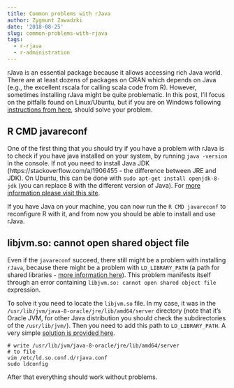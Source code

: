 ```yaml
---
title: Common problems with rJava
author: Zygmunt Zawadzki
date: '2018-08-25'
slug: common-problems-with-rjava
tags:
  - r-rjava
  - r-administration
---
```


rJava is an essential package because it allows accessing rich Java world. There are at least dozens of packages on CRAN which depends on Java (e.g., the excellent rscala for calling scala code from R). However, sometimes installing rJava might be quite problematic. In this post, I'll focus on the pitfalls found on Linux/Ubuntu, but if you are on Windows following [instructions from here](https://stackoverflow.com/a/37740631), should solve your problem.

## R CMD javareconf

One of the first thing that you should try if you have a problem with rJava is to check if you have java installed on your system, by running `java -version` in the console. If not you need to install Java JDK (https://stackoverflow.com/a/1906455 - the difference between JRE and JDK). On Ubuntu, this can be done with `sudo apt-get install openjdk-8-jdk` (you can replace 8 with the different version of Java). For [more information please visit this site](https://www.digitalocean.com/community/tutorials/how-to-install-java-with-apt-get-on-ubuntu-16-04).

If you have Java on your machine, you can now run the `R CMD javareconf` to reconfigure R with it, and from now you should be able to install and use rJava.

## libjvm.so: cannot open shared object file

Even if the `javareconf` succeed, there still might be a problem with installing `rJava`, because there might be a problem with `LD_LIBRARY_PATH` (a path for shared libraries - [more information here](http://tldp.org/HOWTO/Program-Library-HOWTO/shared-libraries.html)). This problem manifests itself through an error containing `libjvm.so: cannot open shared object file` expression.

To solve it you need to locate the `libjvm.so` file. In my case, it was in the `/usr/lib/jvm/java-8-oracle/jre/lib/amd64/server` directory  (note that it's Oracle JVM, for other Java distribution you should check the subdirectories of the `/usr/lib/jvm/`). Then you need to add this path to `LD_LIBRARY_PATH`. A very simple [solution is provided here](https://serverfault.com/a/201710).

```
# write /usr/lib/jvm/java-8-oracle/jre/lib/amd64/server
# to file
vim /etc/ld.so.conf.d/rjava.conf
sudo ldconfig
```

After that everything should work without problems.

